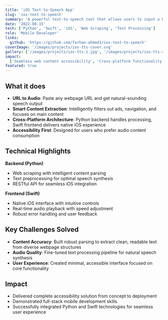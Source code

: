 ```yaml
---
title: 'iOS Text-to-Speech App'
slug: 'ios-text-to-speech'
summary: 'A powerful text-to-speech tool that allows users to input a URL link and obtain an audio rendition of any webpage.'
date: '2022-08-15'
tech: ['Python', 'Swift', 'iOS', 'Web Scraping', 'Text Processing']
role: 'Mobile Developer'
links:
  github: 'https://github.com/farhan-ahmed1/ios-text-to-speech'
coverImage: '/images/projects/ios-tts-cover.svg'
gallery: ['/images/projects/ios-tts-1.jpg', '/images/projects/ios-tts-2.jpg']
impact:
  ['Seamless web content accessibility', 'Cross-platform functionality', 'Intuitive user interface']
featured: true
---
```


## What it does

- **URL to Audio**: Paste any webpage URL and get natural-sounding speech output
- **Smart Content Extraction**: Intelligently filters out ads, navigation, and focuses on main content
- **Cross-Platform Architecture**: Python backend handles processing, Swift frontend delivers native iOS experience
- **Accessibility First**: Designed for users who prefer audio content consumption

## Technical Highlights

**Backend (Python)**

- Web scraping with intelligent content parsing
- Text preprocessing for optimal speech synthesis
- RESTful API for seamless iOS integration

**Frontend (Swift)**

- Native iOS interface with intuitive controls
- Real-time audio playback with speed adjustment
- Robust error handling and user feedback

## Key Challenges Solved

- **Content Accuracy**: Built robust parsing to extract clean, readable text from diverse webpage structures
- **Audio Quality**: Fine-tuned text processing pipeline for natural speech synthesis
- **User Experience**: Created minimal, accessible interface focused on core functionality

## Impact

- Delivered complete accessibility solution from concept to deployment
- Demonstrated full-stack mobile development skills
- Successfully integrated Python and Swift technologies for seamless user experience
